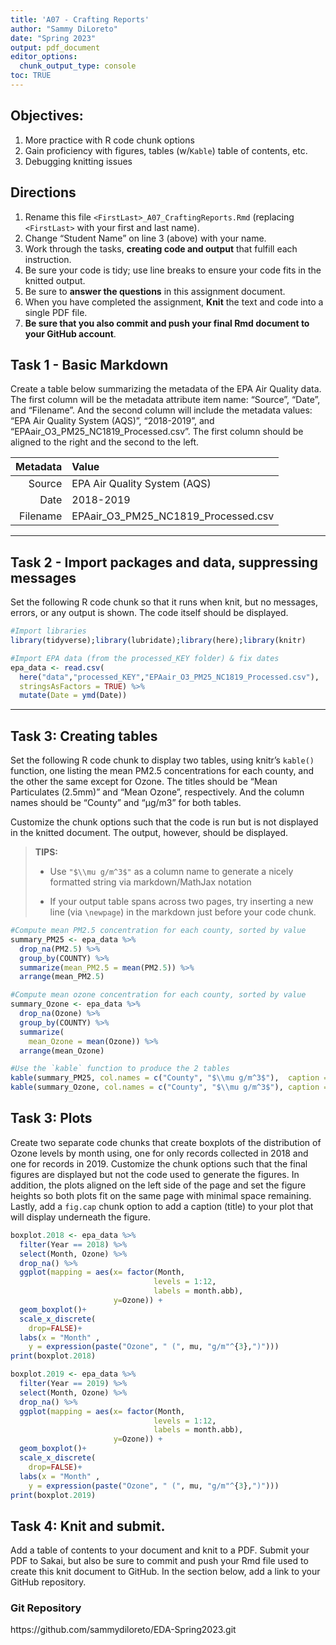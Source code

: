 ```yaml
---
title: 'A07 - Crafting Reports'
author: "Sammy DiLoreto" 
date: "Spring 2023"
output: pdf_document
editor_options: 
  chunk_output_type: console
toc: TRUE
---
```


## Objectives:

1.  More practice with R code chunk options
1.  Gain proficiency with figures, tables (w/`Kable`) table of contents, etc.
1.  Debugging knitting issues

## Directions

1.  Rename this file `<FirstLast>_A07_CraftingReports.Rmd` (replacing `<FirstLast>` with your first and last name).
1.  Change "Student Name" on line 3 (above) with your name.
1.  Work through the tasks, **creating code and output** that fulfill each instruction.
1.  Be sure your code is tidy; use line breaks to ensure your code fits in the knitted output.
1.  Be sure to **answer the questions** in this assignment document.
1.  When you have completed the assignment, **Knit** the text and code into a single PDF file.
1.  **Be sure that you also commit and push your final Rmd document to your GitHub account**.
\newpage

## Task 1 - Basic Markdown

Create a table below summarizing the metadata of the EPA Air Quality data. The first column will be the metadata attribute item name: "Source", "Date", and "Filename". And the second column will include the metadata values: "EPA Air Quality System (AQS)", "2018-2019", and "EPAair_O3_PM25_NC1819_Processed.csv". The first column should be aligned to the right and the second to the left.

|     Metadata | Value |
| -----------: | :---- |
|   Source | EPA Air Quality System (AQS) |
|     Date | 2018-2019 |
| Filename | EPAair_O3_PM25_NC1819_Processed.csv | 


---

## Task 2 - Import packages and data, suppressing messages

Set the following R code chunk so that it runs when knit, but no messages, errors, or any output is shown. The code itself should be displayed.

```r
#Import libraries
library(tidyverse);library(lubridate);library(here);library(knitr)

#Import EPA data (from the processed_KEY folder) & fix dates
epa_data <- read.csv(
  here("data","processed_KEY","EPAair_O3_PM25_NC1819_Processed.csv"),
  stringsAsFactors = TRUE) %>% 
  mutate(Date = ymd(Date))
```

---
\newpage
## Task 3: Creating tables

Set the following R code chunk to display two tables, using knitr's `kable()` function, one listing the mean PM2.5 concentrations for each county, and the other the same except for Ozone. The titles should be "Mean Particulates (2.5mm)" and "Mean Ozone", respectively. And the column names should be "County" and "µg/m3" for both tables.

Customize the chunk options such that the code is run but is not displayed in the knitted document. The output, however, should be displayed.

> **TIPS:**
>
> -   Use `"$\\mu g/m^3$"` as a column name to generate a nicely formatted string via markdown/MathJax notation
>
> -   If your output table spans across two pages, try inserting a new line (via `\newpage`) in the markdown just before your code chunk.

```r
#Compute mean PM2.5 concentration for each county, sorted by value
summary_PM25 <- epa_data %>% 
  drop_na(PM2.5) %>% 
  group_by(COUNTY) %>% 
  summarize(mean_PM2.5 = mean(PM2.5)) %>% 
  arrange(mean_PM2.5)

#Compute mean ozone concentration for each county, sorted by value
summary_Ozone <- epa_data %>% 
  drop_na(Ozone) %>% 
  group_by(COUNTY) %>% 
  summarize(
    mean_Ozone = mean(Ozone)) %>% 
  arrange(mean_Ozone)

#Use the `kable` function to produce the 2 tables
kable(summary_PM25, col.names = c("County", "$\\mu g/m^3$"),  caption = "Mean Particulates (2.5mm)")
kable(summary_Ozone, col.names = c("County", "$\\mu g/m^3$"), caption = "Mean Ozone")

```

\newpage

## Task 3: Plots

Create two separate code chunks that create boxplots of the distribution of Ozone levels by month using, one for only records collected in 2018 and one for records in 2019. Customize the chunk options such that the final figures are displayed but not the code used to generate the figures. In addition, the plots aligned on the left side of the page and set the figure heights so both plots fit on the same page with minimal space remaining. Lastly, add a `fig.cap` chunk option to add a caption (title) to your plot that will display underneath the figure.

```r
boxplot.2018 <- epa_data %>% 
  filter(Year == 2018) %>% 
  select(Month, Ozone) %>%
  drop_na() %>% 
  ggplot(mapping = aes(x= factor(Month, 
                                levels = 1:12, 
                                labels = month.abb),
                       y=Ozone)) +
  geom_boxplot()+
  scale_x_discrete(
    drop=FALSE)+
  labs(x = "Month" ,
    y = expression(paste("Ozone", " (", mu, "g/m"^{3},")"))) 
print(boxplot.2018)

```

```r
boxplot.2019 <- epa_data %>% 
  filter(Year == 2019) %>% 
  select(Month, Ozone) %>%
  drop_na() %>% 
  ggplot(mapping = aes(x= factor(Month, 
                                levels = 1:12, 
                                labels = month.abb),
                       y=Ozone)) +
  geom_boxplot()+
  scale_x_discrete(
    drop=FALSE)+
  labs(x = "Month" ,
    y = expression(paste("Ozone", " (", mu, "g/m"^{3},")")))
print(boxplot.2019)

```


\newpage

## Task 4: Knit and submit.
Add a table of contents to your document and knit to a PDF. Submit your PDF to Sakai, but also be sure to commit and push your Rmd file used to create this knit document to GitHub. In the section below, add a link to your GitHub repository. 

### Git Repository

https://github.com/sammydiloreto/EDA-Spring2023.git 

